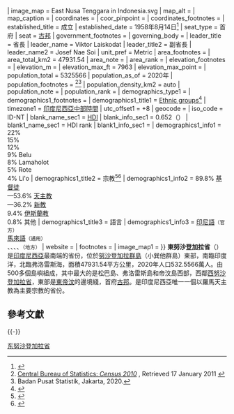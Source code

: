 {{NoteTA
|G1 = Unit
}}
{{Infobox settlement
| name                     = 東努沙登加拉省
| native_name              = {{lang|id|Nusa Tenggara Timur}}
| type                     = 
| image_shield             = Coat of Arms of East Nusa Tenggara NEW.png
| image_flag               = {{#property:p41}}
| image_map                = East Nusa Tenggara in Indonesia.svg
| map_alt                  = 
| map_caption              = 
| coordinates              = {{coord|10|11|S|123|35|E|region:ID-NT_type:adm1st|display=it}}
| coor_pinpoint            = 
| coordinates_footnotes    = 
| established_title        = 成立
| established_date         = 1958年8月14日<ref>{{Cite web | url=http://www.dpr.go.id/jdih/index/id/1304 | title=J.D.I.H. - Dewan Perwakilan Rakyat}}</ref>
| seat_type                = 首府
| seat                     = [[古邦|古邦]]
| government_footnotes     = 
| governing_body           = 
| leader_title             = 省長
| leader_name              = Viktor Laiskodat
| leader_title2            = 副省長
| leader_name2             = Josef Nae Soi
| unit_pref                = Metric<!-- or US or UK -->
| area_footnotes           = 
| area_total_km2           = 47931.54
| area_note                = 
| area_rank                = 
| elevation_footnotes      = 
| elevation_m              = 
| elevation_max_ft         = 7963
| elevation_max_point      = {{le|穆蒂斯山|Mount Mutis}}
| population_total         = 5325566
| population_as_of         = 2020年
| population_footnotes     = <ref name="bps2010">[http://www.bps.go.id/65tahun/SP2010_agregat_data_perProvinsi.pdf Central Bureau of Statistics: ''Census 2010''] {{webarchive |url=https://web.archive.org/web/20101113144717/http://www.bps.go.id/65tahun/SP2010_agregat_data_perProvinsi.pdf |date=November 13, 2010 }}, Retrieved 17 January 2011 {{in lang|id}}</ref><ref>Badan Pusat Statistik, Jakarta, 2020.</ref>
| population_density_km2   = auto
| population_note          = 
| population_rank          = 
| demographics_type1       = 
| demographics1_footnotes  = <!-- for references: use <ref>tags -->
| demographics1_title1     = [[Ethnic_groups_in_Indonesia|Ethnic groups]]<ref>{{Citation 
 | publisher=Institute of Southeast Asian Studies | title =Indonesia's Population: Ethnicity and Religion in a Changing Political Landscape | year =2003 }}</ref>
| timezone1                = [[印度尼西亞中部時間|印度尼西亞中部時間]]
| utc_offset1              = +8
| geocode                  = 
| iso_code                 = ID-NT
| blank_name_sec1          = [[HDI|HDI]]
| blank_info_sec1          = {{increase}}0.652（{{fontcolor|orange|中}}）
| blank1_name_sec1         = HDI rank
| blank1_info_sec1         = 
| demographics1_info1      = 22% {{le|帝汶人|Atoni}}<br />15% {{le|芒加萊人|Manggarai}}<br />12% {{le|Sumba|Sumba people}}<br />9% Belu<br />8% Lamaholot<br />5% Rote<br />4% Li'o
| demographics1_title2     = 宗教<ref name="AGAMA">{{cite web|url=http://nttprov.go.id/2018/index.php/kondisi-umum/keagamaan|last=|first=|title=Persentase Agama yang Dianut Menurut Kabupaten/Kota di Provinsi Nusa Tenggara Timur 2019|website=www.nttprov.go.id|accessdate=12 May 2020}}</ref><ref name="DUKCAPIL">{{cite web|url=https://gis.dukcapil.kemendagri.go.id/peta/|title=Visualisasi Data Kependuduakan - Kementerian Dalam Negeri 2020|website=www.dukcapil.kemendagri.go.id|accessdate=14 August 2021}}</ref>
| demographics1_info2      = 89.8% [[基督徒|基督徒]]<br />—53.6% [[天主教|天主教]]<br />—36.2% [[新教|新教]]<br />9.4% [[伊斯蘭教|伊斯蘭教]]<br /> 0.8% 其他
| demographics1_title3     = 語言
| demographics1_info3      = [[印尼語|印尼語]]<small>（官方）</small><br />[[馬來語|馬來語]]<small>（通用）</small><br />{{le|Bunak|Bunak language}}、{{le|Lamaholot|Lamaholot language}}、{{le|Li'o|Li'o language}}、{{le|Tetum|Tetum language}}、{{le|Uab Meto|Uab Meto language}}<small>（地方）</small>
| website                  = {{URL|nttprov.go.id}}
| footnotes                = 
| image_map1               = {{hidden begin|title=OpenStreetMap|ta1=center}}{{Infobox mapframe|frame-width=250|zoom=8}}{{hidden end}}
}}
'''東努沙登加拉省'''（{{lang-id|Nusa Tenggara Timur}}）是[[印度尼西亞|印度尼西亞]]最南端的省份，位於[[努沙登加拉群島|努沙登加拉群島]]（小巽他群島）東部，南臨印度洋，北臨弗洛雷斯海，面積47931.54平方公里，2020年人口532.5566萬人。由500多個島嶼組成，其中最大的是松巴島、弗洛雷斯島和帝汶島西部，西鄰[[西努沙登加拉省|西努沙登加拉省]]，東部是[[東帝汶|東帝汶]]的邊境綫，首府[[古邦|古邦]]。是印度尼西亞唯一一個以羅馬天主教為主要宗教的省份。

== 參考文獻 ==
{{Reflist}}

{{-}}
{{东努沙登加拉省行政区划}}
{{Indonesia}}

[[Category:东努沙登加拉省|]]